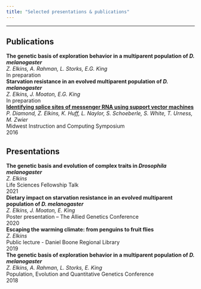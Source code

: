 ```yaml
---
title: "Selected presentations & publications"
---
```


------------------------------------------------------------------------

## Publications

| **The genetic basis of exploration behavior in a multiparent population of *D. melanogaster***
| *Z. Elkins, A. Rahman, L. Storks, E.G. King*
| In preparation

| **Starvation resistance in an evolved multiparent population of *D. melanogaster***
| *Z. Elkins, J. Moaton, E.G. King*
| In preparation

| [**Identifying splice sites of messenger RNA using support vector machines**](MICS_2016_paper_18.pdf)
| *P. Diamond, Z. Elkins, K. Huff, L. Naylor, S. Schoeberle, S. White, T. Urness, M. Zwier*
| Midwest Instruction and Computing Symposium
| 2016

## Presentations

| **The genetic basis and evolution of complex traits in *Drosophila melanogaster***
| *Z. Elkins*
| Life Sciences Fellowship Talk
| 2021

| **Dietary impact on starvation resistance in an evolved multiparent population of *D. melanogaster***
| *Z. Elkins, J. Moaton, E. King*
| Poster presentation -- The Allied Genetics Conference
| 2020

| **Escaping the warming climate: from penguins to fruit flies**
| *Z. Elkins*
| Public lecture - Daniel Boone Regional Library
| 2019

| **The genetic basis of exploration behavior in a multiparent population of *D. melanogaster***
| *Z. Elkins, A. Rahman, L. Storks, E. King*
| Population, Evolution and Quantitative Genetics Conference
| 2018
